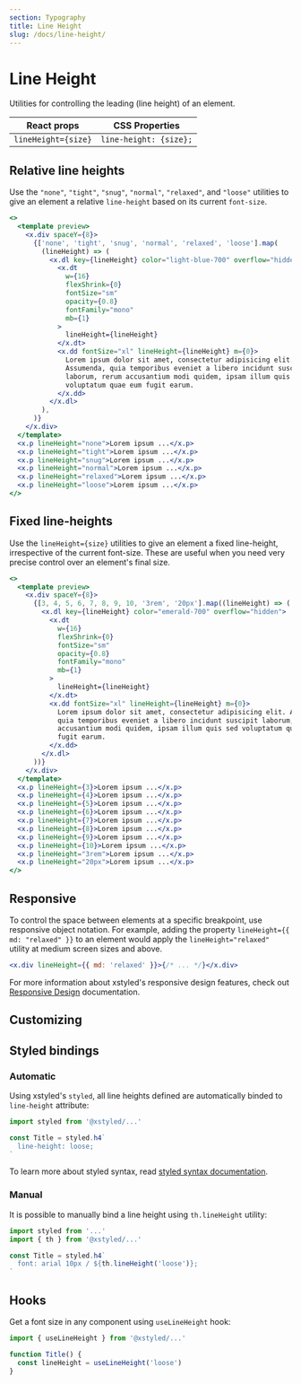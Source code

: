 ```yaml
---
section: Typography
title: Line Height
slug: /docs/line-height/
---
```


# Line Height

Utilities for controlling the leading (line height) of an element.

| React props         | CSS Properties         |
| ------------------- | ---------------------- |
| `lineHeight={size}` | `line-height: {size};` |

## Relative line heights

Use the `"none"`, `"tight"`, `"snug"`, `"normal"`, `"relaxed"`, and `"loose"` utilities to give an element a relative `line-height` based on its current `font-size`.

```jsx preview color=light-blue
<>
  <template preview>
    <x.div spaceY={8}>
      {['none', 'tight', 'snug', 'normal', 'relaxed', 'loose'].map(
        (lineHeight) => (
          <x.dl key={lineHeight} color="light-blue-700" overflow="hidden">
            <x.dt
              w={16}
              flexShrink={0}
              fontSize="sm"
              opacity={0.8}
              fontFamily="mono"
              mb={1}
            >
              lineHeight={lineHeight}
            </x.dt>
            <x.dd fontSize="xl" lineHeight={lineHeight} m={0}>
              Lorem ipsum dolor sit amet, consectetur adipisicing elit.
              Assumenda, quia temporibus eveniet a libero incidunt suscipit
              laborum, rerum accusantium modi quidem, ipsam illum quis sed
              voluptatum quae eum fugit earum.
            </x.dd>
          </x.dl>
        ),
      )}
    </x.div>
  </template>
  <x.p lineHeight="none">Lorem ipsum ...</x.p>
  <x.p lineHeight="tight">Lorem ipsum ...</x.p>
  <x.p lineHeight="snug">Lorem ipsum ...</x.p>
  <x.p lineHeight="normal">Lorem ipsum ...</x.p>
  <x.p lineHeight="relaxed">Lorem ipsum ...</x.p>
  <x.p lineHeight="loose">Lorem ipsum ...</x.p>
</>
```

## Fixed line-heights

Use the `lineHeight={size}` utilities to give an element a fixed line-height, irrespective of the current font-size. These are useful when you need very precise control over an element's final size.

```jsx preview color=emerald
<>
  <template preview>
    <x.div spaceY={8}>
      {[3, 4, 5, 6, 7, 8, 9, 10, '3rem', '20px'].map((lineHeight) => (
        <x.dl key={lineHeight} color="emerald-700" overflow="hidden">
          <x.dt
            w={16}
            flexShrink={0}
            fontSize="sm"
            opacity={0.8}
            fontFamily="mono"
            mb={1}
          >
            lineHeight={lineHeight}
          </x.dt>
          <x.dd fontSize="xl" lineHeight={lineHeight} m={0}>
            Lorem ipsum dolor sit amet, consectetur adipisicing elit. Assumenda,
            quia temporibus eveniet a libero incidunt suscipit laborum, rerum
            accusantium modi quidem, ipsam illum quis sed voluptatum quae eum
            fugit earum.
          </x.dd>
        </x.dl>
      ))}
    </x.div>
  </template>
  <x.p lineHeight={3}>Lorem ipsum ...</x.p>
  <x.p lineHeight={4}>Lorem ipsum ...</x.p>
  <x.p lineHeight={5}>Lorem ipsum ...</x.p>
  <x.p lineHeight={6}>Lorem ipsum ...</x.p>
  <x.p lineHeight={7}>Lorem ipsum ...</x.p>
  <x.p lineHeight={8}>Lorem ipsum ...</x.p>
  <x.p lineHeight={9}>Lorem ipsum ...</x.p>
  <x.p lineHeight={10}>Lorem ipsum ...</x.p>
  <x.p lineHeight="3rem">Lorem ipsum ...</x.p>
  <x.p lineHeight="20px">Lorem ipsum ...</x.p>
</>
```

## Responsive

To control the space between elements at a specific breakpoint, use responsive object notation. For example, adding the property `lineHeight={{ md: "relaxed" }}` to an element would apply the `lineHeight="relaxed"` utility at medium screen sizes and above.

```jsx
<x.div lineHeight={{ md: 'relaxed' }}>{/* ... */}</x.div>
```

For more information about xstyled's responsive design features, check out [Responsive Design](@TODO-link) documentation.

## Customizing


<CustomizeLineHeights />

## Styled bindings

### Automatic

Using xstyled's `styled`, all line heights defined are automatically binded to `line-height` attribute:

```js
import styled from '@xstyled/...'

const Title = styled.h4`
  line-height: loose;
`
```

To learn more about styled syntax, read [styled syntax documentation](@TODO-link).

### Manual

It is possible to manually bind a line height using `th.lineHeight` utility:

```js
import styled from '...'
import { th } from '@xstyled/...'

const Title = styled.h4`
  font: arial 10px / ${th.lineHeight('loose')};
`
```

## Hooks

Get a font size in any component using `useLineHeight` hook:

```js
import { useLineHeight } from '@xstyled/...'

function Title() {
  const lineHeight = useLineHeight('loose')
}
```
